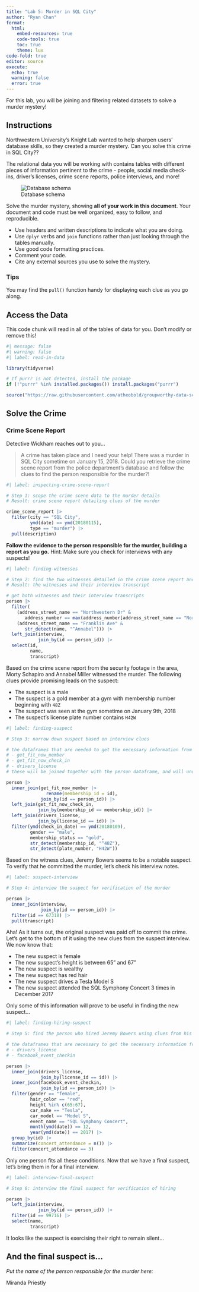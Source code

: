 ```yaml
---
title: "Lab 5: Murder in SQL City"
author: "Ryan Chan"
format: 
  html:  
    embed-resources: true
    code-tools: true
    toc: true
    theme: lux
code-fold: true
editor: source
execute: 
  echo: true
  warning: false
  error: true
---
```


For this lab, you will be joining and filtering related datasets to solve a murder mystery!

## Instructions

Northwestern University's Knight Lab wanted to help sharpen users' database skills, so they created a murder mystery. Can you solve this crime in SQL City??

The relational data you will be working with contains tables with different pieces of information pertinent to the crime - people, social media check-ins, driver's licenses, crime scene reports, police interviews, and more!

![Database schema](https://mystery.knightlab.com/schema.png)

Solve the murder mystery, showing **all of your work in this document**. Your document and code must be well organized, easy to follow, and reproducible.

+ Use headers and written descriptions to indicate what you are doing.
+ Use `dplyr` verbs and `join` functions rather than just looking through the tables manually.
+ Use good code formatting practices.
+ Comment your code.
+ Cite any external sources you use to solve the mystery.

### Tips 

You may find the `pull()` function handy for displaying each clue as you go along.


## Access the Data

This code chunk will read in all of the tables of data for you. Don't modify or remove this!

```r
#| message: false
#| warning: false
#| label: read-in-data

library(tidyverse)

# If purrr is not detected, install the package
if (!"purrr" %in% installed.packages()) install.packages("purrr")

source("https://raw.githubusercontent.com/atheobold/groupworthy-data-science/main/labs/instructions/lab-5-setup.R")
```

## Solve the Crime

### Crime Scene Report

Detective Wickham reaches out to you...

> A crime has taken place and I need your help! There was a murder in SQL City sometime on January 15, 2018. Could you retrieve the crime scene report from the police department’s database and follow the clues to find the person responsible for the murder?!

```r
#| label: inspecting-crime-scene-report

# Step 1: scope the crime scene data to the murder details
# Result: crime scene report detailing clues of the murder

crime_scene_report |>
  filter(city == "SQL City",
         ymd(date) == ymd(20180115),
         type == "murder") |>
  pull(description)

```

**Follow the evidence to the person responsible for the murder, building a report as you go.**
Hint: Make sure you check for interviews with any suspects!

```r
#| label: finding-witnesses

# Step 2: find the two witnesses detailed in the crime scene report and examine their interview transcript for clues
# Result: the witnesses and their interview transcript

# get both witnesses and their interview transcripts
person |>
  filter(
    (address_street_name == "Northwestern Dr" & 
       address_number == max(address_number[address_street_name == "Northwestern Dr"])) |
    (address_street_name == "Franklin Ave" & 
       str_detect(name, "^Annabel"))) |>
  left_join(interview,
            join_by(id == person_id)) |>
  select(id,
         name,
         transcript)
```
Based on the crime scene report from the security footage in the area, Morty Schapiro and Annabel Miller witnessed the murder. The following clues provide promising leads on the suspect:

- The suspect is a male
- The suspect is a gold member at a gym with membership number beginning with `48Z`
- The suspect was seen at the gym sometime on January 9th, 2018
- The suspect's license plate number contains `H42W`

```r
#| label: finding-suspect

# Step 3: narrow down suspect based on interview clues

# the dataframes that are needed to get the necessary information from the clues are as follows:
# - get_fit_now_member
# - get_fit_now_check_in
# - drivers_license
# these will be joined together with the person dataframe, and will undergo filtering from the clues

person |>
  inner_join(get_fit_now_member |>
               rename(membership_id = id),
             join_by(id == person_id)) |>
  left_join(get_fit_now_check_in,
            join_by(membership_id == membership_id)) |>
  left_join(drivers_license,
            join_by(license_id == id)) |>
  filter(ymd(check_in_date) == ymd(20180109),
         gender == "male",
         membership_status == "gold",
         str_detect(membership_id, "^48Z"),
         str_detect(plate_number, "H42W"))
```
Based on the witness clues, Jeremy Bowers seems to be a notable suspect. To verify that he committed the murder, let's check his interview notes.

```r
#| label: suspect-interview

# Step 4: interview the suspect for verification of the murder

person |>
  inner_join(interview,
             join_by(id == person_id)) |>
  filter(id == 67318) |>
  pull(transcript)
```

Aha! As it turns out, the original suspect was paid off to commit the crime. Let's get to the bottom of it using the new clues from the suspect interview. We now know that:

- The new suspect is female
- The new suspect's height is between 65" and 67"
- The new suspect is wealthy
- The new suspect has red hair
- The new suspect drives a Tesla Model S
- The new suspect attended the SQL Symphony Concert 3 times in December 2017

Only some of this information will prove to be useful in finding the new suspect...

```r
#| label: finding-hiring-suspect

# Step 5: find the person who hired Jeremy Bowers using clues from his interview transcript

# the dataframes that are necessary to get the necessary information from the clues are as follows:
# - drivers_license
# - facebook_event_checkin

person |>
  inner_join(drivers_license,
             join_by(license_id == id)) |>
  inner_join(facebook_event_checkin,
             join_by(id == person_id)) |>
  filter(gender == "female",
         hair_color == "red",
         height %in% c(65:67),
         car_make == "Tesla",
         car_model == "Model S",
         event_name == "SQL Symphony Concert",
         month(ymd(date)) == 12,
         year(ymd(date)) == 2017) |>
  group_by(id) |>
  summarize(concert_attendance = n()) |>
  filter(concert_attendance == 3)

```

Only one person fits all these conditions. Now that we have a final suspect, let's bring them in for a final interview.

```r
#| label: interview-final-suspect

# Step 6: interview the final suspect for verification of hiring

person |>
  left_join(interview,
            join_by(id == person_id)) |>
  filter(id == 99716) |>
  select(name,
         transcript)
```
It looks like the suspect is exercising their right to remain silent...

## And the final suspect is...

*Put the name of the person responsible for the murder here:*

Miranda Priestly
